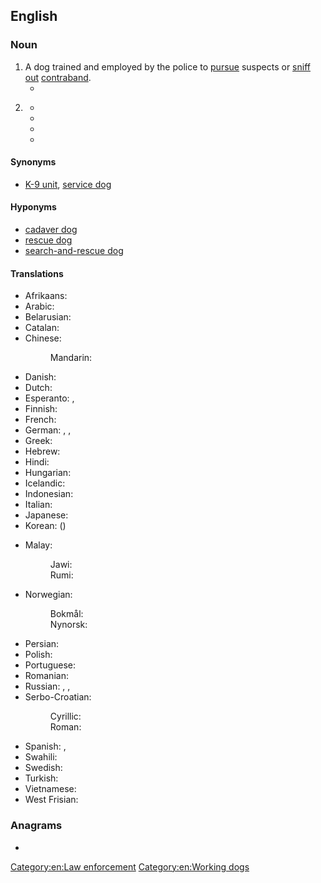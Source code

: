 ==English==
{{wikipedia}}

===Noun===
{{en-noun}}

# A dog trained and employed by the police to [[pursue]] suspects or [[sniff out]] [[contraband]].
#* {{quote-journal|en|date=2020 April 22|title=Network News: Man attacks BTP officers after being refused travel|journal=Rail|page=11|text=A man who attacked three police officers and a '''police dog''' at [[Nottingham]] on April 4 has pleaded guilty to two counts of actual bodily harm, assault with intent to resist arrest, assault of an emergency worker, possession of a bladed article, possession of an offensive weapon, and causing unnecessary suffering to a protected animal.}}
# {{lb|en|dated}} {{synonym of|en|German shepherd}}
#* {{quote-book|en|year=1917 |title=Dogdom: Monthly - Volume 18  |author= |page=596 |ISBN= |passage=Finding myself, the other day, in New London, Conn., the thought occurred that it would be a good time to pay a visit to my old friend, Henri I. Baer whose kennel of '''police dogs''' (German shepherd dogs) at East Killingly, Conn., was only an hour or so away. }}
#* {{quote-book|en|year=1926|title=Journal of the American Veterinary Medical Association, Volumel 69 |author= |page= |ISBN= |passage=For instance, we will take a '''police dog''', and no doubt you are all aware, as I am, of the fact that the police or German shepherd is one of the hardest dogs that we have to treat. }}
#* {{quote-journal|en|year=1930|month=March|work=Popular Science Monthly |title=Was Your Dog Once A Wolf   |author=Stephen Sherman|page=57|passage=Contrary to popular opintion, the shepherd or '''police dog''' has not been crossed with the wolf, and has none of the qualities of such a mongrel.}}
#* {{quote-book|en|year=2016|title=Farm Dogs: A Comprehensive Breed Guide to 93 Guardians, Herders, Terriers, and other Canine Working Partners |author=Janet Vorwald Dohner  |page= |ISBN=161212593X |passage= By the mid-1920s, the annual registrations of German Shepherd Dogs surpassed 21,000 dogs a year in America and the breed had become one of the most well-known in the country. Unfortunately, to meet this demand for “German '''police dogs'''” too many puppies were bred indiscriminately and the breed's reputation suffered.}}

====Synonyms====
* [[K-9 unit]], [[service dog]]

====Hyponyms====
* [[cadaver dog]]
* [[rescue dog]]
* [[search-and-rescue dog]]

====Translations====
{{trans-top|trained dog for police work}}
* Afrikaans: {{t|af|polisiehond}}
* Arabic: {{t|ar|كَلْب بُولِيسِيّ|m}}
* Belarusian: {{t-needed|be}}
* Catalan: {{t|ca|gos policia|m}}
* Chinese:
*: Mandarin: {{t+|cmn|警犬|tr=jǐngquǎn|sc=Hani}}
* Danish: {{t+|da|politihund|c}}
* Dutch: {{t+|nl|politiehond|m}}
* Esperanto: {{t|eo|[[polica]] [[hundo]]}}, {{t|eo|polichundo}}
* Finnish: {{t+|fi|poliisikoira}}
* French: {{t+|fr|chien policier|m}}
* German: {{t|de|Diensthund|m}}, {{t+|de|Polizeihund|m}}, {{t+|de|Polizeihündin|f}}
* Greek: {{t-needed|el}}
* Hebrew: {{t|he|כֶּלֶב מִשְׁטָרָה|m|tr=kelev mishtará}}
* Hindi: {{t-needed|hi}}
* Hungarian: {{t+|hu|rendőrkutya}}
* Icelandic: {{t|is|lögregluhundur|m}}
* Indonesian: {{t|id|[[anjing]] [[polisi]]}}
* Italian: {{t-needed|it}}
* Japanese: {{t+|ja|警察犬|tr=けいさつけん, keisatsuken}}
* Korean: {{t|ko|경찰견|sc=Kore}} ({{t+|ko|警察犬|sc=Kore}})
{{trans-mid}}
* Malay:
*: Jawi: {{t|ms|انجيڠ ڤوليس|sc=Arab}}
*: Rumi: {{t|ms|anjing polis}}
* Norwegian: {{t|no|politihund}}
*: Bokmål: {{t|nb|politihund|m}}
*: Nynorsk: {{t|nn|politihund|m}}
* Persian: {{t|fa|سگ پلیس|tr=sag-e polis|sc=fa-Arab}}
* Polish: {{t+|pl|pies policyjny|m}}
* Portuguese: {{t|pt|cão policial|m}}
* Romanian: {{t-needed|ro}}
* Russian: {{t+|ru|полице́йская соба́ка|f}}, {{t|ru|милице́йская соба́ка|f}} {{qualifier|USSR, Russia before 2011 rebranding}}, {{t|ru|служе́бная соба́ка|f}}
* Serbo-Croatian:
*: Cyrillic: {{t|sh|полицијски пас|m}}
*: Roman: {{t|sh|policijski pas|m}}
* Spanish: {{t|es|perro policía|m}}, {{t|es|perro policial|m}}
* Swahili: {{t|sw|mbwa wa polisi}}
* Swedish: {{t+|sv|polishund|c}}
* Turkish: {{t-needed|tr}}
* Vietnamese: {{t-needed|vi}}
* West Frisian: {{t|fy|plysjehûn|c}}
{{trans-bottom}}

===Anagrams===
* {{anagrams|en|a=cdegiloop|logopedic|pedologic}}

[[Category:en:Law enforcement]]
[[Category:en:Working dogs]]